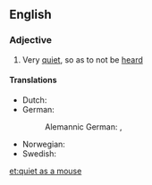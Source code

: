 ==English==

===Adjective===
{{head|en|adjective|head=(as) [[quiet]] as a [[mouse]]}}

# {{lb|en|simile}} Very [[quiet]], so as to not be [[heard]]

====Translations====
{{trans-top|very quiet}}
* Dutch: {{t+|nl|muisstil}}
* German: {{t|de|mäuschenstill}}
*: Alemannic German: {{t|gsw|müüslistile}}, {{t|gsw|müüslistill}}
{{trans-mid}}
* Norwegian: {{t|no|stille som en mus}}
* Swedish: {{t|sv|tyst som en mus}}
{{trans-bottom}}

[[et:quiet as a mouse]]